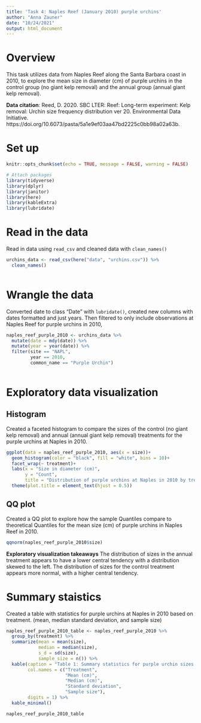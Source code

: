```yaml
---
title: 'Task 4: Naples Reef (January 2010) purple urchins'
author: "Anna Zauner"
date: "10/24/2021"
output: html_document
---
```


# Overview 

This task utilizes data from Naples Reef along the Santa Barbara coast in 2010, to explore the mean size in diameter (cm) of purple urchins in the control group (no giant kelp removal) and the annual group (annual giant kelp removal).

**Data citation**: Reed, D. 2020. SBC LTER: Reef: Long-term experiment: Kelp removal: Urchin size frequency distribution ver 20. Environmental Data Initiative. https://doi.org/10.6073/pasta/5a1e9ef03aa47bd2225c0bb98a02a63b. 

# Set up

```r
knitr::opts_chunk$set(echo = TRUE, message = FALSE, warning = FALSE)

# Attach packages
library(tidyverse)
library(dplyr)
library(janitor)
library(here)
library(kableExtra)
library(lubridate)

```

# Read in the data

Read in data using `read_csv` and cleaned data with `clean_names()`

```r
urchins_data <- read_csv(here("data", "urchins.csv")) %>% 
  clean_names()
  
```

# Wrangle the data

Converted date to class "Date" with `lubridate()`, created new columns with dates formatted and just years. Then filtered to only include observations at Naples Reef for purple urchins in 2010,

```r
naples_reef_purple_2010 <- urchins_data %>% 
  mutate(date = mdy(date)) %>% 
  mutate(year = year(date)) %>% 
  filter(site == "NAPL", 
         year == 2010, 
         common_name == "Purple Urchin") 
  
```

# Exploratory data visualization

## Histogram

Created a faceted histogram to compare the sizes of the control (no giant kelp removal) and annual (annual giant kelp removal) treatments for the purple urchins at Naples in 2010. 

```r
ggplot(data = naples_reef_purple_2010, aes(x = size))+
  geom_histogram(color = "black", fill = "white", bins = 10)+
  facet_wrap(~ treatment)+
  labs(x = "Size in diameter (cm)",
       y = "Count",
       title = "Distribution of purple urchins at Naples in 2010 by treatment (ZAUNER)")+
  theme(plot.title = element_text(hjust = 0.5))

```


## QQ plot

Created a QQ plot to explore how the sample Quantiles compare to theoretical Quantiles for the mean size (cm) of purple urchins in Naples Reef in 2010.

```r
qqnorm(naples_reef_purple_2010$size)
```

**Exploratory visualization takeaways** The distribution of sizes in the annual treatment appears to have a lower central tendency with a distribution skewed to the left. The distribution of sizes for the control treatment appears more normal, with a higher central tendency. 

# Summary staistics

Created a table with statistics for purple urchins at Naples in 2010 based on treatment. (mean, median standard deviation, and sample size)

```r

naples_reef_purple_2010_table <- naples_reef_purple_2010 %>% 
  group_by(treatment) %>% 
  summarize(mean = mean(size),
            median = median(size),
            s_d = sd(size),
            sample_size = n()) %>% 
  kable(caption = "Table 1: Summary statistics for purple urchin sizes (cm) at Naples in 2010",
        col.names = c("Treatment",
                      "Mean (cm)",
                      "Median (cm)",
                      "Standard deviation",
                      "Sample size"),
        digits = 1) %>% 
  kable_minimal()

naples_reef_purple_2010_table
```

